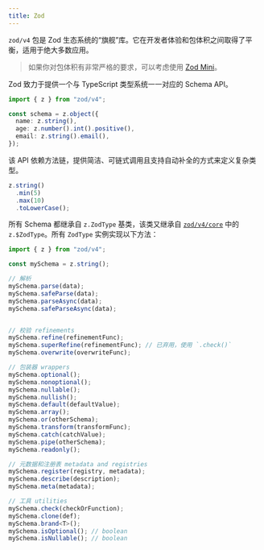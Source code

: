 ```yaml
---
title: Zod
---
```


`zod/v4` 包是 Zod 生态系统的“旗舰”库。它在开发者体验和包体积之间取得了平衡，适用于绝大多数应用。

> 如果你对包体积有非常严格的要求，可以考虑使用 [Zod Mini](/packages/mini)。

Zod 致力于提供一个与 TypeScript 类型系统一一对应的 Schema API。

```ts
import { z } from "zod/v4";

const schema = z.object({
  name: z.string(),
  age: z.number().int().positive(),
  email: z.string().email(),
});
```

该 API 依赖方法链，提供简洁、可链式调用且支持自动补全的方式来定义复杂类型。

```ts
z.string()
  .min(5)
  .max(10)
  .toLowerCase();
```

所有 Schema 都继承自 `z.ZodType` 基类，该类又继承自 [`zod/v4/core`](/packages/core) 中的 `z.$ZodType`。所有 `ZodType` 实例实现以下方法：

```ts
import { z } from "zod/v4";

const mySchema = z.string();

// 解析
mySchema.parse(data);
mySchema.safeParse(data);
mySchema.parseAsync(data);
mySchema.safeParseAsync(data);


// 校验 refinements
mySchema.refine(refinementFunc);
mySchema.superRefine(refinementFunc); // 已弃用，使用 `.check()`
mySchema.overwrite(overwriteFunc);

// 包装器 wrappers
mySchema.optional();
mySchema.nonoptional();
mySchema.nullable();
mySchema.nullish();
mySchema.default(defaultValue);
mySchema.array();
mySchema.or(otherSchema);
mySchema.transform(transformFunc);
mySchema.catch(catchValue);
mySchema.pipe(otherSchema);
mySchema.readonly();

// 元数据和注册表 metadata and registries
mySchema.register(registry, metadata);
mySchema.describe(description);
mySchema.meta(metadata);

// 工具 utilities
mySchema.check(checkOrFunction);
mySchema.clone(def);
mySchema.brand<T>();
mySchema.isOptional(); // boolean
mySchema.isNullable(); // boolean
```